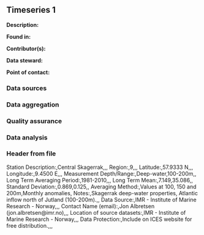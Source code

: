 ## Timeseries 1

**Description:** 


**Found in:**

**Contributor(s):**

**Data steward:**

**Point of contact:**

### Data sources

### Data aggregation

### Quality assurance

### Data analysis

### Header from file
Station Description:,Central Skagerrak,,,
Region:,9,,,
Latitude:,57.9333 N,,,
Longitude:,9.4500 E,,,
Measurement Depth/Range:,Deep-water,100-200m,,
Long Term Averaging Period:,1981-2010,,,
Long Term Mean:,7.149,35.086,,
Standard Deviation:,0.869,0.125,,
Averaging Method:,Values at 100, 150 and 200m,Monthly anomalies,
Notes:,Skagerrak deep-water properties, Atlantic inflow north of Jutland (100-200m).,,
Data Source:,IMR - Institute of Marine Research - Norway,,,
Contact Name (email):,Jon Albretsen (jon.albretsen@imr.no),,,
Location of source datasets:,IMR - Institute of Marine Research - Norway,,,
Data Protection:,Include on ICES website for free distribution.,,,
